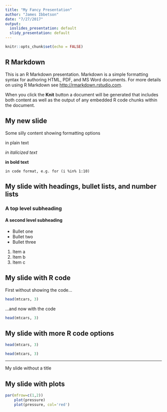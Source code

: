 ```yaml
---
title: "My Fancy Presentation"
author: "James Ibbetson"
date: "7/27/2017"
output:
  ioslides_presentation: default
  slidy_presentation: default
---
```


```r
knitr::opts_chunk$set(echo = FALSE)
```
## R Markdown

This is an R Markdown presentation. Markdown is a simple formatting syntax for authoring HTML, PDF, and MS Word documents. For more details on using R Markdown see <http://rmarkdown.rstudio.com>.

When you click the **Knit** button a document will be generated that includes both content as well as the output of any embedded R code chunks within the document.

## My new slide
Some silly content showing formatting options

in plain text

*in italicized text*

**in bold text**

`in code format, e.g. for (i %in% 1:10)`

## My slide with headings, bullet lists, and number lists
### A top level subheading
#### A second level subheading
- Bullet one
- Bullet two
- Bullet three

1. Item a
2. Item b
3. Item c

## My slide with R code
First without showing the code...
```r
head(mtcars, 3)
```

...and now with the code
```r
head(mtcars, 3)
```
## My slide with more R code options
```r
head(mtcars, 3)
```
```r
head(mtcars, 3)
```

***
My slide without a title

## My slide with plots

```r
par(mfrow=c(1,2))
    plot(pressure)
    plot(pressure, col='red')
```

